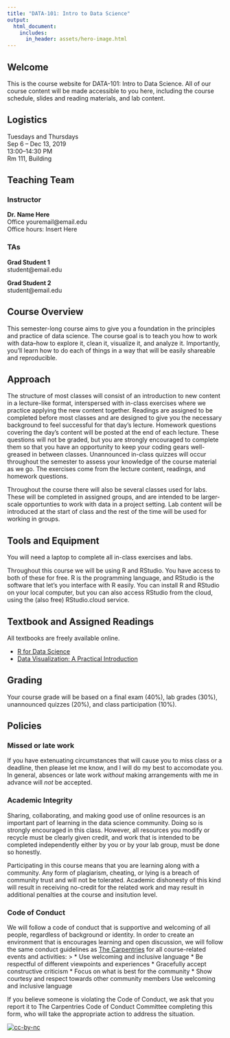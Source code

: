 ```yaml
---
title: "DATA-101: Intro to Data Science"
output:
  html_document:
    includes:
      in_header: assets/hero-image.html
---
```


## Welcome  

This is the course website for DATA-101: Intro to Data Science. All of our course content will be made accessible to you here, including the course schedule, slides and reading materials, and lab content.


## Logistics  
  Tuesdays and Thursdays  
  Sep 6 – Dec 13, 2019  
  13:00–14:30 PM  
  Rm 111, Building  
  

## Teaching Team
### Instructor
  **Dr. Name Here**  
  Office 
  youremail@email.edu  
  Office hours: Insert Here  
  
### TAs
  **Grad Student 1**   
  student@email.edu  

  **Grad Student 2**   
  student@email.edu  


## Course Overview  

This semester-long course aims to give you a foundation in the principles and practice of data science. The course goal is to teach you how to work with data--how to explore it, clean it, visualize it, and analyze it. Importantly, you'll learn how to do each of things in a way that will be easily shareable and reproducible. 

## Approach

The structure of most classes will consist of an introduction to new content in a lecture-like format, interspersed with in-class exercises where we practice applying the new content together. Readings are assigned to be completed before most classes and are designed to give you the necessary background to feel successful for that day's lecture. Homework questions covering the day's content will be posted at the end of each lecture. These questions will not be graded, but you are strongly encouraged to complete them so that you have an opportunity to keep your coding gears well-greased in between classes. Unannounced in-class quizzes will occur throughout the semester to assess your knowledge of the course material as we go. The exercises come from the lecture content, readings, and homework questions.  

Throughout the course there will also be several classes used for labs. These will be completed in assigned groups, and are intended to be larger-scale opportunties to work with data in a project setting. Lab content will be introduced at the start of class and the rest of the time will be used for working in groups. 


## Tools and Equipment
You will need a laptop to complete all in-class exercises and labs.

Throughout this course we will be using R and RStudio. You have access to both of these for free. R is the programming language, and RStudio is the software that let's you interface with R easily. You can install R and RStudio on your local computer, but you can also access RStudio from the cloud, using the (also free) RStudio.cloud service. 

## Textbook and Assigned Readings
All textbooks are freely available online. 

 * [R for Data Science](https://r4ds.had.co.nz/)
 * [Data Visualization: A Practical Introduction](http://socviz.co/)

## Grading 
Your course grade will be based on a final exam (40%), lab grades (30%), unannounced quizzes (20%), and class participation (10%).

## Policies

### Missed or late work
If you have extenuating circumstances that will cause you to miss class or a deadline, then please let me know, and I will do my best to accomodate you. In general, absences or late work *without* making arrangements with me in advance will *not* be accepted.

### Academic Integrity
Sharing, collaborating, and making good use of online resources is an important part of learning in the data science community. Doing so is strongly encouraged in this class. However, all resources you modify or recycle must be clearly given credit, and work that is intended to be completed independently either by you or by your lab group, must be done so honestly.

Participating in this course means that you are learning along with a community. Any form of plagiarism, cheating, or lying is a breach of community trust and will not be tolerated. Academic dishonesty of this kind will result in receiving no-credit for the related work and may result in additional penalties at the course and insitution level.

### Code of Conduct
We will follow a code of conduct that is supportive and welcoming of all people, regardless of background or identity. In order to create an environment that is encourages learning and open discussion, we will follow the same conduct guidelines as [The Carpentries](https://docs.carpentries.org/topic_folders/policies/code-of-conduct.html) for all course-related events and activities:
>
* Use welcoming and inclusive language
* Be respectful of different viewpoints and experiences
* Gracefully accept constructive criticism
* Focus on what is best for the community
* Show courtesy and respect towards other community members
Use welcoming and inclusive language


If you believe someone is violating the Code of Conduct, we ask that you report it to The Carpentries Code of Conduct Committee completing this form, who will take the appropriate action to address the situation.

[![cc-by-nc](images/by-nc.png)](http://www.host.com/link.html)